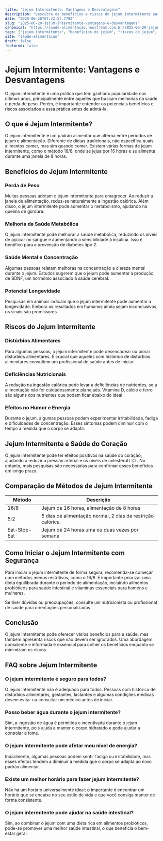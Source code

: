 ```yaml
---
title: "Jejum Intermitente: Vantagens e Desvantagens"
description: "Descubra os benefícios e riscos do jejum intermitente para sua saúde e bem-estar. Saiba como essa prática pode afetar seu corpo."
date: "2025-06-20T07:32:54.779Z"
slug: "2025-06-20-jejum-intermitente-vantagens-e-desvantagens"
canonical: "https://saude-alimentacao.neostream.com.br/2025-06-20-jejum-intermitente-vantagens-e-desvantagens"
tags: ["jejum intermitente", "benefícios do jejum", "riscos do jejum", "saúde do coração", "alimentação consciente"]
site: "saude-alimentacao"
draft: false
featured: false
---
```


# Jejum Intermitente: Vantagens e Desvantagens

O jejum intermitente é uma prática que tem ganhado popularidade nos últimos anos, principalmente entre aqueles que buscam melhorias na saúde e perda de peso. Porém, é importante entender os potenciais benefícios e riscos associados a essa prática antes de adotá-la.

## O que é Jejum Intermitente?

O jejum intermitente é um padrão alimentar que alterna entre períodos de jejum e alimentação. Diferente de dietas tradicionais, não especifica quais alimentos comer, mas sim quando comer. Existem várias formas de jejum intermitente, como o método 16/8, onde se jejua por 16 horas e se alimenta durante uma janela de 8 horas.

## Benefícios do Jejum Intermitente

### Perda de Peso

Muitas pessoas adotam o jejum intermitente para emagrecer. Ao reduzir a janela de alimentação, reduz-se naturalmente a ingestão calórica. Além disso, o jejum intermitente pode aumentar o metabolismo, ajudando na queima de gordura.

### Melhoria da Saúde Metabólica

O jejum intermitente pode melhorar a saúde metabólica, reduzindo os níveis de açúcar no sangue e aumentando a sensibilidade à insulina. Isso é benéfico para a prevenção de diabetes tipo 2.

### Saúde Mental e Concentração

Algumas pessoas relatam melhoras na concentração e clareza mental durante o jejum. Estudos sugerem que o jejum pode aumentar a produção de BDNF, um hormônio associado à saúde cerebral.

### Potencial Longevidade

Pesquisas em animais indicam que o jejum intermitente pode aumentar a longevidade. Embora os resultados em humanos ainda sejam inconclusivos, os sinais são promissores.

## Riscos do Jejum Intermitente

### Distúrbios Alimentares

Para algumas pessoas, o jejum intermitente pode desencadear ou piorar distúrbios alimentares. É crucial que aqueles com histórico de distúrbios alimentares consultem um profissional de saúde antes de iniciar.

### Deficiências Nutricionais

A redução na ingestão calórica pode levar a deficiências de nutrientes, se a alimentação não for cuidadosamente planejada. Vitamina D, cálcio e ferro são alguns dos nutrientes que podem ficar abaixo do ideal.

### Efeitos no Humor e Energia

Durante o jejum, algumas pessoas podem experimentar irritabilidade, fadiga e dificuldades de concentração. Esses sintomas podem diminuir com o tempo à medida que o corpo se adapta.

## Jejum Intermitente e Saúde do Coração

O jejum intermitente pode ter efeitos positivos na saúde do coração, ajudando a reduzir a pressão arterial e os níveis de colesterol LDL. No entanto, mais pesquisas são necessárias para confirmar esses benefícios em longo prazo.

## Comparação de Métodos de Jejum Intermitente

| Método       | Descrição                          |
|--------------|------------------------------------|
| 16/8         | Jejum de 16 horas, alimentação de 8 horas |
| 5:2          | 5 dias de alimentação normal, 2 dias de restrição calórica |
| Eat-Stop-Eat | Jejum de 24 horas uma ou duas vezes por semana |

## Como Iniciar o Jejum Intermitente com Segurança

Para iniciar o jejum intermitente de forma segura, recomenda-se começar com métodos menos restritivos, como o 16/8. É importante priorizar uma dieta equilibrada durante o período de alimentação, incluindo alimentos probióticos para saúde intestinal e vitaminas essenciais para homens e mulheres.

Se tiver dúvidas ou preocupações, consulte um nutricionista ou profissional de saúde para orientações personalizadas.

## Conclusão

O jejum intermitente pode oferecer vários benefícios para a saúde, mas também apresenta riscos que não devem ser ignorados. Uma abordagem consciente e informada é essencial para colher os benefícios enquanto se minimizam os riscos.

## FAQ sobre Jejum Intermitente

### O jejum intermitente é seguro para todos?
O jejum intermitente não é adequado para todos. Pessoas com histórico de distúrbios alimentares, gestantes, lactantes e algumas condições médicas devem evitar ou consultar um médico antes de iniciar.

### Posso beber água durante o jejum intermitente?
Sim, a ingestão de água é permitida e incentivada durante o jejum intermitente, pois ajuda a manter o corpo hidratado e pode ajudar a controlar a fome.

### O jejum intermitente pode afetar meu nível de energia?
Inicialmente, algumas pessoas podem sentir fadiga ou irritabilidade, mas esses efeitos tendem a diminuir à medida que o corpo se adapta ao novo padrão alimentar.

### Existe um melhor horário para fazer jejum intermitente?
Não há um horário universalmente ideal; o importante é encontrar um horário que se encaixe no seu estilo de vida e que você consiga manter de forma consistente.

### O jejum intermitente pode ajudar na saúde intestinal?
Sim, ao combinar o jejum com uma dieta rica em alimentos probióticos, pode-se promover uma melhor saúde intestinal, o que beneficia o bem-estar geral.